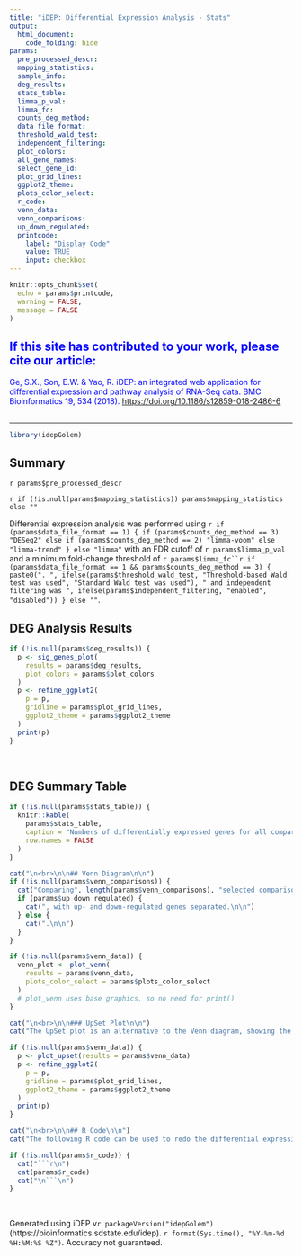 ```yaml
---
title: "iDEP: Differential Expression Analysis - Stats"
output:
  html_document:
    code_folding: hide
params:
  pre_processed_descr:
  mapping_statistics:
  sample_info:
  deg_results:
  stats_table:
  limma_p_val:
  limma_fc:
  counts_deg_method:
  data_file_format:
  threshold_wald_test:
  independent_filtering:
  plot_colors:
  all_gene_names:
  select_gene_id:
  plot_grid_lines:
  ggplot2_theme:
  plots_color_select:
  r_code:
  venn_data:
  venn_comparisons:
  up_down_regulated:
  printcode:
    label: "Display Code"
    value: TRUE
    input: checkbox
---
```


```r
knitr::opts_chunk$set(
  echo = params$printcode,
  warning = FALSE,
  message = FALSE
)
```

<!-- This document cannot be knit directly from R studio -->

<div>

::: {style="color: Blue"}
## If this site has contributed to your work, please cite our article:

Ge, S.X., Son, E.W. & Yao, R. iDEP: an integrated web application for differential expression and pathway analysis of RNA-Seq data. BMC Bioinformatics 19, 534 (2018). <https://doi.org/10.1186/s12859-018-2486-6>
:::

##

</div>

------------------------------------------------------------------------

```r
library(idepGolem)
```

## Summary

`r params$pre_processed_descr`

`r if (!is.null(params$mapping_statistics)) params$mapping_statistics else ""`

Differential expression analysis was performed using `r if (params$data_file_format == 1) { if (params$counts_deg_method == 3) "DESeq2" else if (params$counts_deg_method == 2) "limma-voom" else "limma-trend" } else "limma"` with an FDR cutoff of `r params$limma_p_val` and a minimum fold-change threshold of `r params$limma_fc``r if (params$data_file_format == 1 && params$counts_deg_method == 3) { paste0(". ", ifelse(params$threshold_wald_test, "Threshold-based Wald test was used", "Standard Wald test was used"), " and independent filtering was ", ifelse(params$independent_filtering, "enabled", "disabled")) } else ""`.

## DEG Analysis Results

```r
if (!is.null(params$deg_results)) {
  p <- sig_genes_plot(
    results = params$deg_results,
    plot_colors = params$plot_colors
  )
  p <- refine_ggplot2(
    p = p,
    gridline = params$plot_grid_lines,
    ggplot2_theme = params$ggplot2_theme
  )
  print(p)
}
```

<br>

## DEG Summary Table

```r
if (!is.null(params$stats_table)) {
  knitr::kable(
    params$stats_table,
    caption = "Numbers of differentially expressed genes for all comparisons",
    row.names = FALSE
  )
}
```

```r
cat("\n<br>\n\n## Venn Diagram\n\n")
if (!is.null(params$venn_comparisons)) {
  cat("Comparing", length(params$venn_comparisons), "selected comparison(s)")
  if (params$up_down_regulated) {
    cat(", with up- and down-regulated genes separated.\n\n")
  } else {
    cat(".\n\n")
  }
}
```

```r
if (!is.null(params$venn_data)) {
  venn_plot <- plot_venn(
    results = params$venn_data,
    plots_color_select = params$plots_color_select
  )
  # plot_venn uses base graphics, so no need for print()
}
```

```r
cat("\n<br>\n\n### UpSet Plot\n\n")
cat("The UpSet plot is an alternative to the Venn diagram, showing the intersections of the data in the combination matrix (bottom). The columns show how many genes are in each intersection.\n\n")
```

```r
if (!is.null(params$venn_data)) {
  p <- plot_upset(results = params$venn_data)
  p <- refine_ggplot2(
    p = p,
    gridline = params$plot_grid_lines,
    ggplot2_theme = params$ggplot2_theme
  )
  print(p)
}
```

```r
cat("\n<br>\n\n## R Code\n\n")
cat("The following R code can be used to redo the differential expression analysis:\n\n")
```

```r
if (!is.null(params$r_code)) {
  cat("```r\n")
  cat(params$r_code)
  cat("\n```\n")
}
```

<br>

Generated using iDEP v`r packageVersion("idepGolem")` (https://bioinformatics.sdstate.edu/idep). `r format(Sys.time(), "%Y-%m-%d %H:%M:%S %Z")`. Accuracy not guaranteed.
